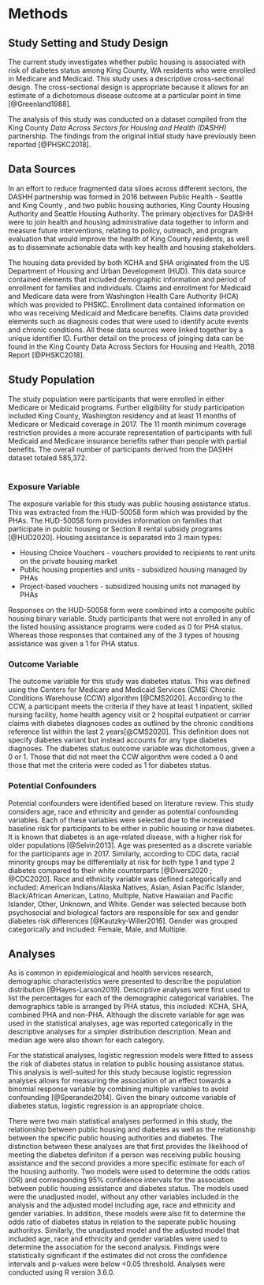 # Methods {}
## Study Setting and Study Design
The current study investigates whether public housing is associated with risk of diabetes status among King County, WA residents who were enrolled in Medicare and Medicaid. This study uses a descriptive cross-sectional design. The cross-sectional design is appropriate because it allows for an estimate of a dichotomous disease outcome at a particular point in time [@Greenland1988].

The analysis of this study was conducted on a dataset compiled from the King County _Data Across Sectors for Housing and Health (DASHH)_ partnership. The findings from the original initial study have previously been reported [@PHSKC2018].

## Data Sources
In an effort to reduce fragmented data siloes across different sectors, the DASHH partnership was formed in 2016 between Public Health - Seattle and King County , and two public housing authories, King County Housing Authority and Seattle Housing Authority. The primary objectives for DASHH were to join health and housing administrative data together to inform and measure future interventions, relating to policy, outreach, and program evaluation that would improve the health of King County residents, as well as to disseminate actionable data with key health and housing stakeholders.

The housing data provided by both KCHA and SHA originated from the US Department of Housing and Urban Development (HUD). This data source contained elements that included demographic information and period of enrollment for families and individuals. Claims and enrollment for Medicaid and Medicare data were from Washington Health Care Authority (HCA) which was provided to PHSKC. Enrollment data contained information on who was receiving Medicaid and Medicare benefits. Claims data provided elements such as diagnosis codes that were used to identify acute events and chronic conditions. All these data sources were linked together by a unique identifier ID. Further detail on the process of joinging data can be found in the King County Data Across Sectors for Housing and Health, 2018 Report [@PHSKC2018].

## Study Population
The study population were participants that were enrolled in either Medicare or Medicaid programs. Further eligibility for study participation included King County, Washington residency and at least 11 months of Medicare or Medicaid coverage in 2017. The 11 month minimum coverage restriction provides a more accurate representation of participants with full Medicaid and Medicare insurance benefits rather than people with partial benefits. The overall number of participants derived from the DASHH dataset totaled 585,372.
<br />
<br />

### Exposure Variable
The exposure variable for this study was public housing assistance status. This was extracted from the HUD-50058 form which was provided by the PHAs. The HUD-50058 form provides information on families that participate in public housing or Section 8 rental subsidy programs [@HUD2020]. Housing assistance is separated into 3 main types:

* Housing Choice Vouchers - vouchers provided to recipients to rent units on the private housing market
* Public housing properties and units - subsidized housing managed by PHAs
* Project-based vouchers - subsidized housing units not managed by PHAs

Responses on the HUD-50058 form were combined into a composite public housing binary variable. Study participants that were not enrolled in any of the listed housing assistance programs were coded as 0 for PHA status. Whereas those responses that contained any of the 3 types of housing  assistance was given a 1 for PHA status.

### Outcome Variable
The outcome variable for this study was diabetes status. This was defined using the Centers for Medicare and Medicaid Services (CMS) Chronic Conditions Warehouse (CCW) algorithm [@CMS2020]. According to the CCW, a participant meets the criteria if they have at least 1 inpatient, skilled nursing facility, home health agency visit or 2 hospital outpatient or carrier claims with diabetes diagnoses codes as outlined by the chronic conditions reference list within the last 2 years[@CMS2020]. This definition does not specify diabetes variant but instead accounts for any type diabetes diagnoses. The diabetes status outcome variable was dichotomous, given a 0 or 1. Those that did not meet the CCW algorithm were coded a 0 and those that met the criteria were coded as 1 for diabetes status.

### Potential Confounders
Potential confounders were identified based on literature review. This study considers age, race and ethnicity and gender as potential confounding variables. Each of these variables were selected due to the increased baseline risk for participants to be either in public housing or have diabetes. It is known that diabetes is an age-related disease, with a higher risk for older populations [@Selvin2013]. Age was presented as a discrete variable for the participants age in 2017. Similarly, according to CDC data, racial minority groups may be differentially at risk for both type 1 and type 2 diabetes compared to their white counterparts [@Divers2020 ; @CDC2020]. Race and ethnicity variable was defined categorically and included: American Indians/Alaska Natives, Asian, Asian Pacific Islander, Black/African American, Latino, Multiple, Native Hawaiian and Pacific Islander, Other, Unknown, and White. Gender was selected because both psychosocial and biological factors are responsible for sex and gender diabetes risk differences [@Kautzky-Willer2016]. Gender was grouped categorically and included: Female, Male, and Multiple.
<br />

## Analyses
As is common in epidemiological and health services research, demographic characteristics were presented to describe the population distribution [@Hayes-Larson2019]. Descriptive analyses were first used to list the percentages for each of the demographic categorical variables. The demographics table is arranged by PHA status, this included: KCHA, SHA, combined PHA and non-PHA. Although the discrete variable for age was used in the statistical analyses, age was reported categorically in the descriptive analyses for a simpler distribution description. Mean and median age were also shown for each category.

For the statistical analyses, logistic regression models were fitted to assess the risk of diabetes status in relation to public housing assistance status. This analysis is well-suited for this study because logistic regression analyses allows for measuring the association of an effect towards a binomial response variable by combining multiple variables to avoid confounding [@Sperandei2014]. Given the binary outcome variable of diabetes status, logistic regression is an appropriate choice.

There were two main statistical analyses performed in this study, the relationship between public housing and diabetes as well as the relationship between the specific public housing authorities and diabetes. The distinction between these analyses are that first provides the likelihood of meeting the diabetes definiton if a person was receiving public housing assistance and the second provides a more specific estimate for each of the housing authority. Two models were used to determine the odds ratios (OR) and corresponding 95% confidence intervals for the association between public housing assistance and diabetes status. The models used were the unadjusted model, without any other variables included in the analysis and the adjusted model including age, race and ethnicity and gender variables. In addition, these models were also fit to determine the odds ratio of diabetes status in relation to the seperate public housing authoritys. Similarly, the unadjusted model and the adjusted model that included age, race and ethnicity and gender variables were used to determine the association for the second analysis. Findings were statistically significant if the estimates did not cross the confidence intervals and p-values were below <0.05 threshold. Analyses were conducted using R version 3.6.0.

